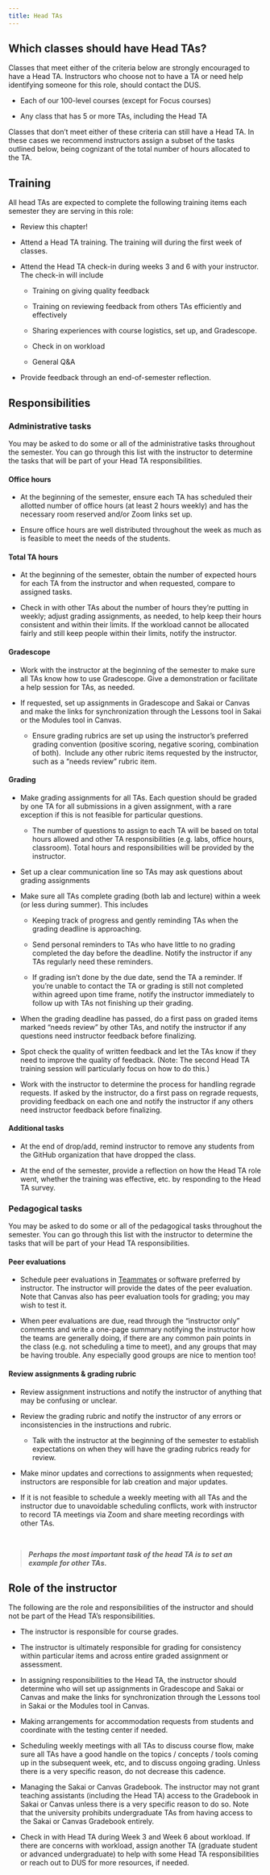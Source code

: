 ```yaml
---
title: Head TAs
---
```


## Which classes should have Head TAs?

Classes that meet either of the criteria below are strongly encouraged to have a Head TA. Instructors who choose not to have a TA or need help identifying someone for this role, should contact the DUS.

-   Each of our 100-level courses (except for Focus courses)

-   Any class that has 5 or more TAs, including the Head TA

Classes that don't meet either of these criteria can still have a Head TA. In these cases we recommend instructors assign a subset of the tasks outlined below, being cognizant of the total number of hours allocated to the TA.

## Training

All head TAs are expected to complete the following training items each semester they are serving in this role:

-   Review this chapter!

-   Attend a Head TA training.
    The training will during the first week of classes.

-   Attend the Head TA check-in during weeks 3 and 6 with your instructor.
    The check-in will include

    -   Training on giving quality feedback

    -   Training on reviewing feedback from others TAs efficiently and effectively

    -   Sharing experiences with course logistics, set up, and Gradescope.

    -   Check in on workload

    -   General Q&A

-   Provide feedback through an end-of-semester reflection.

## Responsibilities

### Administrative tasks

You may be asked to do some or all of the administrative tasks throughout the semester.
You can go through this list with the instructor to determine the tasks that will be part of your Head TA responsibilities.

#### Office hours

-   At the beginning of the semester, ensure each TA has scheduled their allotted number of office hours (at least 2 hours weekly) and has the necessary room reserved and/or Zoom links set up.

-   Ensure office hours are well distributed throughout the week as much as is feasible to meet the needs of the students.

#### Total TA hours

-   At the beginning of the semester, obtain the number of expected hours for each TA from the instructor and when requested, compare to assigned tasks.

-   Check in with other TAs about the number of hours they're putting in weekly; adjust grading assignments, as needed, to help keep their hours consistent and within their limits.
    If the workload cannot be allocated fairly and still keep people within their limits, notify the instructor.

#### Gradescope

-   Work with the instructor at the beginning of the semester to make sure all TAs know how to use Gradescope.
    Give a demonstration or facilitate a help session for TAs, as needed. 

-   If requested, set up assignments in Gradescope and Sakai or Canvas and make the links for synchronization through the Lessons tool in Sakai or the Modules tool in Canvas.

    -   Ensure grading rubrics are set up using the instructor's preferred grading convention (positive scoring, negative scoring, combination of both).  Include any other rubric items requested by the instructor, such as a "needs review" rubric item.

#### Grading

-   Make grading assignments for all TAs.
    Each question should be graded by one TA for all submissions in a given assignment, with a rare exception if this is not feasible for particular questions.

    -   The number of questions to assign to each TA will be based on total hours allowed and other TA responsibilities (e.g. labs, office hours, classroom). Total hours and responsibilities will be provided by the instructor. 

-   Set up a clear communication line so TAs may ask questions about grading assignments

-   Make sure all TAs complete grading (both lab and lecture) within a week (or less during summer).
    This includes

    -   Keeping track of progress and gently reminding TAs when the grading deadline is approaching.

    -   Send personal reminders to TAs who have little to no grading completed the day before the deadline.
        Notify the instructor if any TAs regularly need these reminders.

    -   If grading isn't done by the due date, send the TA a reminder.
        If you're unable to contact the TA or grading is still not completed within agreed upon time frame, notify the instructor immediately to follow up with TAs not finishing up their grading.

-   When the grading deadline has passed, do a first pass on graded items marked "needs review" by other TAs, and notify the instructor if any questions need instructor feedback before finalizing.

-   Spot check the quality of written feedback and let the TAs know if they need to improve the quality of feedback.
    (Note: The second Head TA training session will particularly focus on how to do this.)

-   Work with the instructor to determine the process for handling regrade requests.
    If asked by the instructor, do a first pass on regrade requests, providing feedback on each one and notify the instructor if any others need instructor feedback before finalizing.

#### Additional tasks

-   At the end of drop/add, remind instructor to remove any students from the GitHub organization that have dropped the class. 

-   At the end of the semester, provide a reflection on how the Head TA role went, whether the training was effective, etc. by responding to the Head TA survey.

### Pedagogical tasks

You may be asked to do some or all of the pedagogical tasks throughout the semester.
You can go through this list with the instructor to determine the tasks that will be part of your Head TA responsibilities.

#### Peer evaluations

-   Schedule peer evaluations in [Teammates](https://teammatesv4.appspot.com/) or software preferred by instructor.
    The instructor will provide the dates of the peer evaluation.
    Note that Canvas also has peer evaluation tools for grading; you may wish to test it.

-   When peer evaluations are due, read through the "instructor only" comments and write a one-page summary notifying the instructor how the teams are generally doing, if there are any common pain points in the class (e.g. not scheduling a time to meet), and any groups that may be having trouble.
    Any especially good groups are nice to mention too!

#### Review assignments & grading rubric

-   Review assignment instructions and notify the instructor of anything that may be confusing or unclear. 

-   Review the grading rubric and notify the instructor of any errors or inconsistencies in the instructions and rubric.

    -   Talk with the instructor at the beginning of the semester to establish expectations on when they will have the grading rubrics ready for review. 

-   Make minor updates and corrections to assignments when requested; instructors are responsible for lab creation and major updates.

-   If it is not feasible to schedule a weekly meeting with all TAs and the instructor due to unavoidable scheduling conflicts, work with instructor to record TA meetings via Zoom and share meeting recordings with other TAs.

<br>

> ***Perhaps the most important task of the head TA is to set an example for other TAs.*** 

## Role of the instructor

The following are the role and responsibilities of the instructor and should not be part of the Head TA's responsibilities.

-   The instructor is responsible for course grades.

-   The instructor is ultimately responsible for grading for consistency within particular items and across entire graded assignment or assessment.

-   In assigning responsibilities to the Head TA, the instructor should determine who will set up assignments in Gradescope and Sakai or Canvas and make the links for synchronization through the Lessons tool in Sakai or the Modules tool in Canvas.

-   Making arrangements for accommodation requests from students and coordinate with the testing center if needed.

-   Scheduling weekly meetings with all TAs to discuss course flow, make sure all TAs have a good handle on the topics / concepts / tools coming up in the subsequent week, etc, and to discuss ongoing grading.
    Unless there is a very specific reason, do not decrease this cadence.

-   Managing the Sakai or Canvas Gradebook.
    The instructor may not grant teaching assistants (including the Head TA) access to the Gradebook in Sakai or Canvas unless there is a very specific reason to do so.
    Note that the university prohibits undergraduate TAs from having access to the Sakai or Canvas Gradebook entirely.

-   Check in with Head TA during Week 3 and Week 6 about workload.
    If there are concerns with workload, assign another TA (graduate student or advanced undergraduate) to help with some Head TA responsibilities or reach out to DUS for more resources, if needed.
